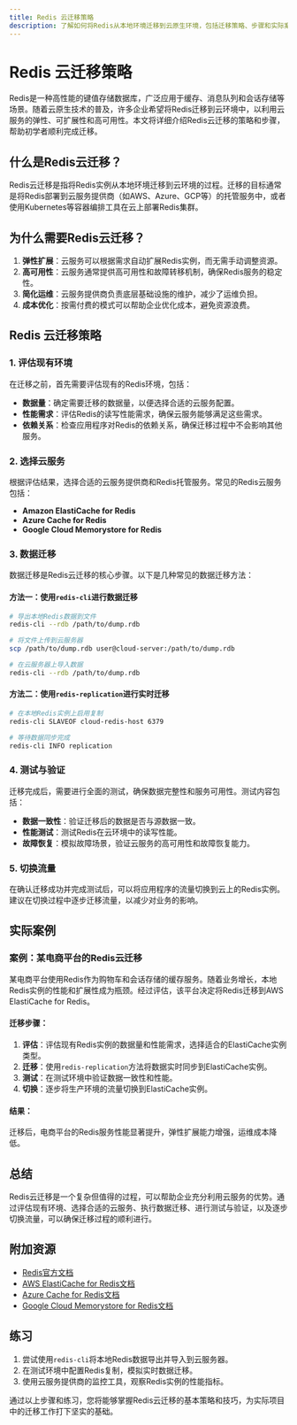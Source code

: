 ```yaml
---
title: Redis 云迁移策略
description: 了解如何将Redis从本地环境迁移到云原生环境，包括迁移策略、步骤和实际案例。
---
```


# Redis 云迁移策略

Redis是一种高性能的键值存储数据库，广泛应用于缓存、消息队列和会话存储等场景。随着云原生技术的普及，许多企业希望将Redis迁移到云环境中，以利用云服务的弹性、可扩展性和高可用性。本文将详细介绍Redis云迁移的策略和步骤，帮助初学者顺利完成迁移。

## 什么是Redis云迁移？

Redis云迁移是指将Redis实例从本地环境迁移到云环境的过程。迁移的目标通常是将Redis部署到云服务提供商（如AWS、Azure、GCP等）的托管服务中，或者使用Kubernetes等容器编排工具在云上部署Redis集群。

## 为什么需要Redis云迁移？

1. **弹性扩展**：云服务可以根据需求自动扩展Redis实例，而无需手动调整资源。
2. **高可用性**：云服务通常提供高可用性和故障转移机制，确保Redis服务的稳定性。
3. **简化运维**：云服务提供商负责底层基础设施的维护，减少了运维负担。
4. **成本优化**：按需付费的模式可以帮助企业优化成本，避免资源浪费。

## Redis 云迁移策略

### 1. 评估现有环境

在迁移之前，首先需要评估现有的Redis环境，包括：

- **数据量**：确定需要迁移的数据量，以便选择合适的云服务配置。
- **性能需求**：评估Redis的读写性能需求，确保云服务能够满足这些需求。
- **依赖关系**：检查应用程序对Redis的依赖关系，确保迁移过程中不会影响其他服务。

### 2. 选择云服务

根据评估结果，选择合适的云服务提供商和Redis托管服务。常见的Redis云服务包括：

- **Amazon ElastiCache for Redis**
- **Azure Cache for Redis**
- **Google Cloud Memorystore for Redis**

### 3. 数据迁移

数据迁移是Redis云迁移的核心步骤。以下是几种常见的数据迁移方法：

#### 方法一：使用`redis-cli`进行数据迁移

```bash
# 导出本地Redis数据到文件
redis-cli --rdb /path/to/dump.rdb

# 将文件上传到云服务器
scp /path/to/dump.rdb user@cloud-server:/path/to/dump.rdb

# 在云服务器上导入数据
redis-cli --rdb /path/to/dump.rdb
```

#### 方法二：使用`redis-replication`进行实时迁移

```bash
# 在本地Redis实例上启用复制
redis-cli SLAVEOF cloud-redis-host 6379

# 等待数据同步完成
redis-cli INFO replication
```

### 4. 测试与验证

迁移完成后，需要进行全面的测试，确保数据完整性和服务可用性。测试内容包括：

- **数据一致性**：验证迁移后的数据是否与源数据一致。
- **性能测试**：测试Redis在云环境中的读写性能。
- **故障恢复**：模拟故障场景，验证云服务的高可用性和故障恢复能力。

### 5. 切换流量

在确认迁移成功并完成测试后，可以将应用程序的流量切换到云上的Redis实例。建议在切换过程中逐步迁移流量，以减少对业务的影响。

## 实际案例

### 案例：某电商平台的Redis云迁移

某电商平台使用Redis作为购物车和会话存储的缓存服务。随着业务增长，本地Redis实例的性能和扩展性成为瓶颈。经过评估，该平台决定将Redis迁移到AWS ElastiCache for Redis。

#### 迁移步骤：

1. **评估**：评估现有Redis实例的数据量和性能需求，选择适合的ElastiCache实例类型。
2. **迁移**：使用`redis-replication`方法将数据实时同步到ElastiCache实例。
3. **测试**：在测试环境中验证数据一致性和性能。
4. **切换**：逐步将生产环境的流量切换到ElastiCache实例。

#### 结果：

迁移后，电商平台的Redis服务性能显著提升，弹性扩展能力增强，运维成本降低。

## 总结

Redis云迁移是一个复杂但值得的过程，可以帮助企业充分利用云服务的优势。通过评估现有环境、选择合适的云服务、执行数据迁移、进行测试与验证，以及逐步切换流量，可以确保迁移过程的顺利进行。

## 附加资源

- [Redis官方文档](https://redis.io/documentation)
- [AWS ElastiCache for Redis文档](https://aws.amazon.com/elasticache/redis/)
- [Azure Cache for Redis文档](https://azure.microsoft.com/en-us/services/cache/)
- [Google Cloud Memorystore for Redis文档](https://cloud.google.com/memorystore/docs/redis)

## 练习

1. 尝试使用`redis-cli`将本地Redis数据导出并导入到云服务器。
2. 在测试环境中配置Redis复制，模拟实时数据迁移。
3. 使用云服务提供商的监控工具，观察Redis实例的性能指标。

通过以上步骤和练习，您将能够掌握Redis云迁移的基本策略和技巧，为实际项目中的迁移工作打下坚实的基础。